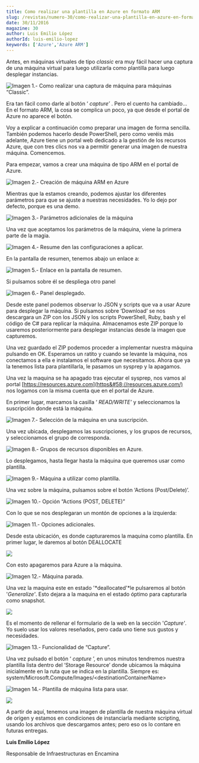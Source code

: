 ```yaml
---
title: Como realizar una plantilla en Azure en formato ARM
slug: /revistas/numero-30/como-realizar-una-plantilla-en-azure-en-formato-arm
date: 30/11/2016
magazine: 30
author: Luis Emilio López
authorId: luis-emilio-lopez
keywords: ['Azure','Azure ARM']
---
```






Antes, en máquinas virtuales de tipo *classic* era muy fácil hacer una captura de una máquina virtual para luego utilizarla como plantilla para luego desplegar instancias.

![Imagen 1.- Como realizar una captura de máquina para máquinas “Classic”.](../../../images/numero30/como-realizar-una-plantilla-en-azure-en-formato-arm/image1.png)

Era tan fácil como darle al botón ‘ *capture’* . Pero el cuento ha cambiado…En el formato ARM, la cosa se complica un poco, ya que desde el portal de Azure no aparece el botón.

Voy a explicar a continuación como preparar una imagen de forma sencilla. También podemos hacerlo desde PowerShell, pero como veréis más adelante, Azure tiene un portal web dedicado a la gestión de los recursos Azure, que con tres clics nos va a permitir generar una imagen de nuestra máquina. Comencemos.

Para empezar, vamos a crear una máquina de tipo ARM en el portal de Azure.

![Imagen 2.- Creación de máquina ARM en Azure](../../../images/numero30/como-realizar-una-plantilla-en-azure-en-formato-arm/image2.png)

Mientras que la estamos creando, podemos ajustar los diferentes parámetros para que se ajuste a nuestras necesidades. Yo lo dejo por defecto, porque es una demo.

![Imagen 3.- Parámetros adicionales de la máquina](../../../images/numero30/como-realizar-una-plantilla-en-azure-en-formato-arm/image3.png)

Una vez que aceptamos los parámetros de la máquina, viene la primera parte de la magia.

![Imagen 4.- Resume den las configuraciones a aplicar.](../../../images/numero30/como-realizar-una-plantilla-en-azure-en-formato-arm/image4.png)

En la pantalla de resumen, tenemos abajo un enlace a:

![Imagen 5.- Enlace en la pantalla de resumen.](../../../images/numero30/como-realizar-una-plantilla-en-azure-en-formato-arm/image5.png)

Si pulsamos sobre él se despliega otro panel

![Imagen 6.- Panel desplegado.](../../../images/numero30/como-realizar-una-plantilla-en-azure-en-formato-arm/image6.png)

Desde este panel podemos observar lo JSON y scripts que va a usar Azure para desplegar la máquina. Si pulsamos sobre ‘Download’ se nos descargara un ZIP con los JSON y los scripts PowerShell, Ruby, bash y el código de C# para replicar la máquina. Almacenamos este ZIP porque lo usaremos posteriormente para desplegar instancias desde la imagen que capturemos.

Una vez guardado el ZIP podemos proceder a implementar nuestra máquina pulsando en OK. Esperamos un ratito y cuando se levante la máquina, nos conectamos a ella e instalamos el software que necesitamos. Ahora que ya la tenemos lista para plantillarla, le pasamos un sysprep y la apagamos.

Una vez la maquina se ha apagado tras ejecutar el sysprep, nos vamos al portal [https://resources.azure.com](https&#58;//resources.azure.com/) nos logamos con la misma cuenta que en el portal de Azure.

En primer lugar, marcamos la casilla ‘ *READ/WRITE’* y seleccionamos la suscripción donde está la máquina.

![Imagen 7.- Selección de la máquina en una suscripción.](../../../images/numero30/como-realizar-una-plantilla-en-azure-en-formato-arm/image7.png)

Una vez ubicada, desplegamos las suscripciones, y los grupos de recursos, y seleccionamos el grupo de corresponda.

![Imagen 8.- Grupos de recursos disponibles en Azure.](../../../images/numero30/como-realizar-una-plantilla-en-azure-en-formato-arm/image8.png)

Lo desplegamos, hasta llegar hasta la máquina que queremos usar como plantilla.

![Imagen 9.- Máquina a utilizar como plantilla.](../../../images/numero30/como-realizar-una-plantilla-en-azure-en-formato-arm/image9.png)

Una vez sobre la máquina, pulsamos sobre el botón ‘Actions (Post/Delete)’.

![Imagen 10.- Opción “Actions (POST, DELETE)”](../../../images/numero30/como-realizar-una-plantilla-en-azure-en-formato-arm/image10.png)

Con lo que se nos desplegaran un montón de opciones a la izquierda:

![Imagen 11.- Opciones adicionales.](../../../images/numero30/como-realizar-una-plantilla-en-azure-en-formato-arm/image11.png)

Desde esta ubicación, es donde capturaremos la maquina como plantilla. En primer lugar, le daremos al botón DEALLOCATE

![](../../../images/numero30/como-realizar-una-plantilla-en-azure-en-formato-arm/image12.png)

Con esto apagaremos para Azure a la máquina.

![Imagen 12.- Máquina parada.](../../../images/numero30/como-realizar-una-plantilla-en-azure-en-formato-arm/image13.png)

Una vez la maquina este en estado '*deallocated'*le pulsaremos al botón '*Generalize'*. Esto dejara a la maquina en el estado óptimo para capturarla como snapshot.

![](../../../images/numero30/como-realizar-una-plantilla-en-azure-en-formato-arm/image14.png)

Es el momento de rellenar el formulario de la web en la sección '*Capture'*. Yo suelo usar los valores reseñados, pero cada uno tiene sus gustos y necesidades.

![Imagen 13.- Funcionalidad de “Capture”.](../../../images/numero30/como-realizar-una-plantilla-en-azure-en-formato-arm/image15.png)

Una vez pulsado el botón ‘ *capture* ’, en unos minutos tendremos nuestra plantilla lista dentro del ‘Storage Resource’ donde ubicamos la máquina inicialmente en la ruta que se indica en la plantilla. Siempre es: system/Microsoft.Compute/Images/&lt;destinationContainerName&gt;

![Imagen 14.- Plantilla de máquina lista para usar.](../../../images/numero30/como-realizar-una-plantilla-en-azure-en-formato-arm/image16.png)

![](../../../images/numero30/como-realizar-una-plantilla-en-azure-en-formato-arm/image17.png)

A partir de aquí, tenemos una imagen de plantilla de nuestra máquina virtual de origen y estamos en condiciones de instanciarla mediante scripting, usando los archivos que descargamos antes; pero eso os lo contare en futuras entregas.



**Luis Emilio López**

Responsable de Infraestructuras en Encamina


